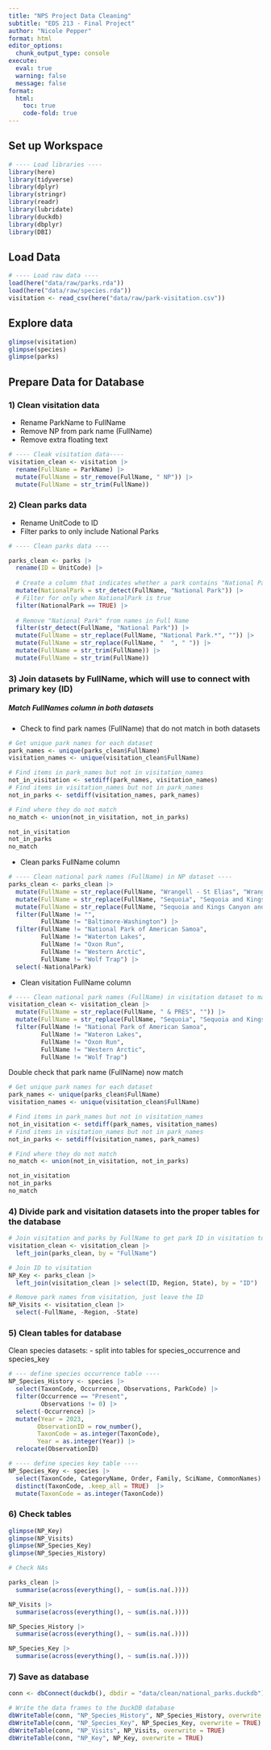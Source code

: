 ```yaml
---
title: "NPS Project Data Cleaning"
subtitle: "EDS 213 - Final Project"
author: "Nicole Pepper"
format: html
editor_options: 
  chunk_output_type: console
execute: 
  eval: true
  warning: false
  message: false
format:
  html:
    toc: true 
    code-fold: true
---
```


## Set up Workspace
```r
# ---- Load libraries ----
library(here)
library(tidyverse)
library(dplyr)
library(stringr)
library(readr)
library(lubridate)
library(duckdb)
library(dbplyr)
library(DBI)

```

## Load Data
```r
# ---- Load raw data ----
load(here("data/raw/parks.rda"))
load(here("data/raw/species.rda"))
visitation <- read_csv(here("data/raw/park-visitation.csv"))
```

## Explore data
```r
glimpse(visitation)
glimpse(species)
glimpse(parks)
```

## Prepare Data for Database

### 1) Clean visitation data

- Rename ParkName to FullName
- Remove NP from park name (FullName)
- Remove extra floating text

```r
# ---- Cleak visitation data----
visitation_clean <- visitation |>
  rename(FullName = ParkName) |>
  mutate(FullName = str_remove(FullName, " NP")) |>
  mutate(FullName = str_trim(FullName))

```

### 2) Clean parks data
- Rename UnitCode to ID
- Filter parks to only include National Parks

```r

# ---- Clean parks data ----

parks_clean <- parks |>
  rename(ID = UnitCode) |>
  
  # Create a column that indicates whether a park contains "National Park"
  mutate(NationalPark = str_detect(FullName, "National Park")) |>
  # Filter for only when NationalPark is true
  filter(NationalPark == TRUE) |>
  
  # Remove "National Park" from names in Full Name
  filter(str_detect(FullName, "National Park")) |>
  mutate(FullName = str_replace(FullName, "National Park.*", "")) |>
  mutate(FullName = str_replace(FullName, "  ", " ")) |>
  mutate(FullName = str_trim(FullName)) |>
  mutate(FullName = str_trim(FullName))

```

### 3) Join datasets by FullName, which will use to connect with primary key (ID)

##### Match FullNames column in both datasets

- Check to find park names (FullName) that do not match in both datasets

```r
# Get unique park names for each dataset
park_names <- unique(parks_clean$FullName)
visitation_names <- unique(visitation_clean$FullName)

# Find items in park_names but not in visitation_names
not_in_visitation <- setdiff(park_names, visitation_names)
# Find items in visitation_names but not in park_names
not_in_parks <- setdiff(visitation_names, park_names)

# Find where they do not match
no_match <- union(not_in_visitation, not_in_parks)

not_in_visitation
not_in_parks
no_match
```

- Clean parks FullName column
```r
# ---- Clean national park names (FullName) in NP dataset ----
parks_clean <- parks_clean |>
  mutate(FullName = str_replace(FullName, "Wrangell - St Elias", "Wrangell-St. Elias")) |>
  mutate(FullName = str_replace(FullName, "Sequoia", "Sequoia and Kings Canyon")) |>
  mutate(FullName = str_replace(FullName, "Sequoia and Kings Canyon and Kings Canyon", "Sequoia and Kings Canyon")) |>
  filter(FullName != "",
         FullName != "Baltimore-Washington") |>
  filter(FullName != "National Park of American Samoa",
         FullName != "Waterton Lakes",
         FullName != "Oxon Run",
         FullName != "Western Arctic",
         FullName != "Wolf Trap") |>
  select(-NationalPark) 
```

- Clean visitation FullName column
```r
# ---- Clean national park names (FullName) in visitation dataset to match NP dataset ----
visitation_clean <- visitation_clean |>
  mutate(FullName = str_replace(FullName, " & PRES", "")) |>
  mutate(FullName = str_replace(FullName, "Sequoia", "Sequoia and Kings Canyon")) |>
  filter(FullName != "National Park of American Samoa",
         FullName != "Wateron Lakes",
         FullName != "Oxon Run",
         FullName != "Western Arctic",
         FullName != "Wolf Trap")
```


Double check that park name (FullName) now match
```r
# Get unique park names for each dataset
park_names <- unique(parks_clean$FullName)
visitation_names <- unique(visitation_clean$FullName)

# Find items in park_names but not in visitation_names
not_in_visitation <- setdiff(park_names, visitation_names)
# Find items in visitation_names but not in park_names
not_in_parks <- setdiff(visitation_names, park_names)

# Find where they do not match
no_match <- union(not_in_visitation, not_in_parks)

not_in_visitation
not_in_parks
no_match
```


### 4) Divide park and visitation datasets into the proper tables for the database
```r
# Join visitation and parks by FullName to get park ID in visitation to visitation table
visitation_clean <- visitation_clean |>
  left_join(parks_clean, by = "FullName")

# Join ID to visitation
NP_Key <- parks_clean |>
  left_join(visitation_clean |> select(ID, Region, State), by = "ID")

# Remove park names from visitation, just leave the ID
NP_Visits <- visitation_clean |>
  select(-FullName, -Region, -State)

```

### 5) Clean tables for database

Clean species datasets:
- split into tables for species_occurrence and species_key

```r
# --- define species occurrence table ----
NP_Species_History <- species |>
  select(TaxonCode, Occurrence, Observations, ParkCode) |>
  filter(Occurrence == "Present",
         Observations != 0) |>
  select(-Occurrence) |>
  mutate(Year = 2023,
        ObservationID = row_number(),
        TaxonCode = as.integer(TaxonCode),
        Year = as.integer(Year)) |>
  relocate(ObservationID)

# ---- define species key table ----
NP_Species_Key <- species |>
  select(TaxonCode, CategoryName, Order, Family, SciName, CommonNames) |>
  distinct(TaxonCode, .keep_all = TRUE)  |>
  mutate(TaxonCode = as.integer(TaxonCode))

```

### 6) Check tables
```r
glimpse(NP_Key)
glimpse(NP_Visits)
glimpse(NP_Species_Key)
glimpse(NP_Species_History)
```


```r
# Check NAs

parks_clean |> 
  summarise(across(everything(), ~ sum(is.na(.))))

NP_Visits |> 
  summarise(across(everything(), ~ sum(is.na(.))))

NP_Species_History |> 
  summarise(across(everything(), ~ sum(is.na(.))))

NP_Species_Key |> 
  summarise(across(everything(), ~ sum(is.na(.))))


```


### 7)  Save as database
```r
conn <- dbConnect(duckdb(), dbdir = "data/clean/national_parks.duckdb")

# Write the data frames to the DuckDB database
dbWriteTable(conn, "NP_Species_History", NP_Species_History, overwrite = TRUE)
dbWriteTable(conn, "NP_Species_Key", NP_Species_Key, overwrite = TRUE)
dbWriteTable(conn, "NP_Visits", NP_Visits, overwrite = TRUE)
dbWriteTable(conn, "NP_Key", NP_Key, overwrite = TRUE)

```

